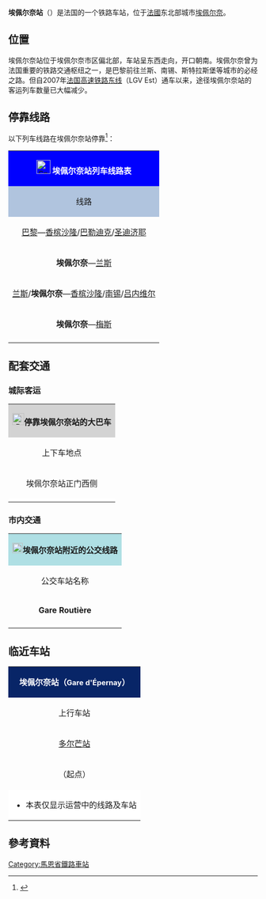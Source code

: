 {{Infobox station
| name          = [[File:Sncf-logo.svg|32x32px]]埃佩尔奈站<br />Gare d'Épernay
| type          = [[法国铁路|法国铁路]]
| image = File:埃佩尔奈站.jpg
|image_caption = 埃佩尔奈站门口
| address       = {{FRA}}[[马恩省|马恩省]][[埃佩尔奈|埃佩尔奈]]
| latd          = 49
| latm          = 02
| lats          = 48
| latNS         = N
| longd         = 3
| longm         = 57
| longs         = 37
| longEW        = E
| operator = [[File:Sncf-logo.svg|32x32px]]
| coordinates_display = yes
| iso_region    = FR
| line          = 
* [[巴黎－斯特拉斯堡铁路|巴黎－斯特拉斯堡铁路]]
* [[埃佩尔奈－兰斯铁路|埃佩尔奈－兰斯铁路]] 
| platform      = 3
| tracks        = 6
| elevation = 72米
| opened        = 1849年8月26日
| rebuilt = 2009年（局部维修）
| status = 使用中
| closed        = 
| passengers= 约77.5万人次<ref>{{Cite web|url=https://ressources.data.sncf.com/explore/dataset/frequentation-gares/?sort=voyageurs_2014&q=epernay|title=Fréquentation en gares|accessdate=2016-11-06|author=SNCF|date=|language=法语|publisher=SNCF Open Data|archive-date=2016-11-09|archive-url=https://web.archive.org/web/20161109152241/https://ressources.data.sncf.com/explore/dataset/frequentation-gares/?sort=voyageurs_2014&q=epernay|dead-url=no}}</ref>
| pass_year= 2015年
| station_type = 客运车站，兼办货运业务
| connections = 埃佩尔奈城市公共交通
| route_map =
| map_locator   = 
| note =
}}

'''埃佩尔奈站'''（{{lang-fr|Gare d'Épernay}}）是法国的一个铁路车站，位于[[法國|法國]]东北部城市[[埃佩尔奈|埃佩尔奈]]。

==位置==
埃佩尔奈站位于埃佩尔奈市区偏北部，车站呈东西走向，开口朝南。埃佩尔奈曾为法国重要的铁路交通枢纽之一，是巴黎前往兰斯、南锡、斯特拉斯堡等城市的必经之路。但自2007年[[法国高速铁路东线|法国高速铁路东线]]（LGV Est）通车以来，途径埃佩尔奈站的客运列车数量已大幅减少。

==停靠线路==
以下列车线路在埃佩尔奈站停靠<ref>{{Cite web|url=http://www.ter.sncf.com/champagne-ardenne/depliant/recherche|title=香槟-阿登大区列车时刻查询引擎|accessdate=2016-03-31|author=SNCF|date=|language=法语|publisher=SNCF|archive-date=2016-03-20|archive-url=https://web.archive.org/web/20160320083319/http://www.ter.sncf.com/champagne-ardenne/depliant/recherche|dead-url=no}}</ref>：

{| class="wikitable mw-collapsible" 
|colspan="5" style="background:#0000FF" align="center" |[[File:Sncf-logo.svg|28x28px]] <font color=#FFFFFF>'''埃佩尔奈站列车线路表'''</font>
|-
!style="background:#B0C4DE"| 线路
!style="background:#B0C4DE"|车种
!style="background:#B0C4DE"|上一站
!style="background:#B0C4DE"|下一站
!style="background:#B0C4DE"|大致运行频率{{noteTag|name=noteA}}
|-
|[[巴黎东站|巴黎]]—[[香槟沙隆站|香槟沙隆]]/[[巴勒迪克站|巴勒迪克]]/[[圣迪济耶站|圣迪济耶]]
| rowspan="4" |[[File:Logo_TER.svg|37x37px]]
|[[沙托蒂耶里站|沙托蒂耶里]]/[[多尔芒站|多尔芒]]
|[[香槟沙隆站|香槟沙隆]]
|每天9趟左右
|-
|'''埃佩尔奈'''—[[兰斯站|兰斯]]
|（起点）{{noteTag|name=noteB}}
|[[埃伊站|埃伊]]/[[里伊山站|里伊山]]
|每天10趟左右
|-
|[[兰斯站|兰斯]]/'''埃佩尔奈'''—[[香槟沙隆站|香槟沙隆]]/[[南锡城站|南锡]]/[[吕内维尔站|吕内维尔]]
|[[里伊山站|里伊山]]/[[埃伊站|埃伊]]
|[[香槟沙隆站|香槟沙隆]]
|每天4趟左右
|-
|'''埃佩尔奈'''—[[梅斯城站|梅斯]]
|（起点）
|[[香槟沙隆站|香槟沙隆]]
|每天1趟左右
|-
|colspan="5" style="background:#FFFFFF"|{{noteFoot|1=
{{noteTag|name=noteA|1=在本栏中，往返1次为"1趟"；除特别标明外，其数据仅工作日有效，周末及节假日列车数量可能会减少}}
{{noteTag|name=noteB|1=每周一至五早上有一班车由[[沙托蒂耶里站|沙托蒂耶里站]]始发，在沙托蒂耶里和埃佩尔奈之间停靠[[多尔芒站|多尔芒站]]}}
}}
|}
==配套交通==
===城际客运===
{| class="wikitable mw-collapsible" 
|colspan="3" align="center" style="background:#D3D3D3" |[[File:BSicon_BUS.svg|24x24px]]'''停靠埃佩尔奈站的大巴车'''
|-
!align="center" |上下车地点
!align="center" |运营单位
!align="center" |主要目的地{{noteTag|name=noteA}}
|-
| rowspan="2" align="center" |埃佩尔奈站正门西侧
|align="center" |马恩省城际客运<ref>{{Cite web|url=http://www.marnemobilite.fr/marne_mobilite-381-Plan_du_rseau|title=马恩省客运线路地图|accessdate=2016-03-31|author=Marne mobilité|date=|language=法语|publisher=Marne|archive-date=2016-02-11|archive-url=https://web.archive.org/web/20160211090552/http://marnemobilite.fr/marne_mobilite-381-Plan_du_rseau|dead-url=no}}</ref>
|[[费尔尚庞瓦斯|费尔尚庞瓦斯]]{{noteTag|name=noteC}}
|-
|align="center" |[[SNCF|SNCF]]
|''当某条铁路线施工或罢工时，SNCF可能会提供途径该线路沿途站点的大巴车''{{noteTag|name=noteB}}
|-
|colspan="3" style="background:#FFFFFF"|{{noteFoot|1=
{{noteTag|name=noteA|1=本栏不包括可以联程中转前往的目的地}}
{{noteTag|name=noteB|1=其车票可与SNCF的同线路车票通用}}
{{noteTag|name=noteC|1=仅周一至五开行}}
}}
|}

===市内交通===
{| class="wikitable mw-collapsible" 
|colspan="3" align="center" style="background:#AFDFE4"|[[File:Bus-logo.svg|21x21px]]'''埃佩尔奈站附近的公交线路'''
|-
!align="center" |公交车站名称
!align="center" |位置
!align="center" |停靠线路{{noteTag|name=noteA}}
|-
|'''Gare Routière'''
|埃佩尔奈站正门西侧
|[http://www.mouveobus.fr/sites/default/files/pages/mouveo_plan_du_reseau.pdf 市区公交1~6路和所有的郊区线路]{{Wayback|url=http://www.mouveobus.fr/sites/default/files/pages/mouveo_plan_du_reseau.pdf |date=20160701220912 }}
|-
|colspan="3" style="background:#FFFFFF"|{{noteFoot|1=
{{noteTag|name=noteA|1=埃佩尔奈市区内的所有公交线路在周日及节假日均停运}}
}}
|}

==临近车站==

{|class="wikitable mw-collapsible" style="margin: 0 auto; width:42em;"
|colspan="3"  style="background:#082567" align="center"|<font color=#FFFFFF>'''埃佩尔奈站（<span style="font-size:11pt;">Gare d'Épernay</span>）'''</font>
|-
!上行车站
!线路
!下行车站
|-
|align="center" |[[多尔芒站|多尔芒站]]
|align="center" |'''[[巴黎－斯特拉斯堡铁路|巴黎－斯特拉斯堡铁路]]'''
|align="center" |[[香槟沙隆站|香槟沙隆站]]
|-
|align="center" |（起点）
|align="center" |'''[[埃佩尔奈－兰斯铁路|埃佩尔奈－兰斯铁路]]'''
|align="center" |[[埃伊站|埃伊站]]
|-
|colspan="3" style="background:#FFFFFF"|
*本表仅显示运营中的线路及车站
|}

==參考資料==
<references/>

{{法国主要火车站列表}}
[[Category:馬恩省鐵路車站|Category:馬恩省鐵路車站]]